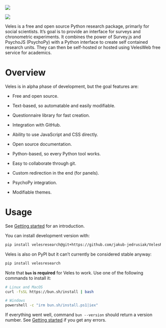 ::: logo
::: light-mode
![](./figs/Veles-logo.svg)
:::

::: dark-mode
![](./figs/Veles-logo-white.svg)
:::
:::

Veles is a free and open source Python research package, primarly for social scientists. It's goal is to provide an interface for surveys and chronometric experiments. It combines the power of Survey.js and PsychoJS (PsychoPy) with a Python interface to create self contained research units. They can then be self-hosted or hosted using VelesWeb free service for academics.

# Overview

Veles is in alpha phase of development, but the goal features are:

-   Free and open source.

-   Text-based, so automatable and easily modifiable.

-   Questionnaire library for fast creation.

-   Integration with GitHub.

-   Ability to use JavaScript and CSS directly.

-   Open source documentation.

-   Python-based, so every Python tool works.

-   Easy to collaborate through git.

-   Custom redirection in the end (for panels).

-   PsychoPy integration.

-   Modifiable themes.

# Usage

See [Getting started](getting-started.qmd) for an introduction.

You can install development version with:
``` bash
pip install velesresearch@git+https://github.com/jakub-jedrusiak/VelesResearch.git
```

Veles is also on PyPI but it can't currently be considered stable anyway:
``` bash
pip install velesresearch
```

Note that **`bun` is required** for Veles to work. Use one of the following commands to install it:

```bash
# Linux and MacOS
curl -fsSL https://bun.sh/install | bash

# Windows
powershell -c "irm bun.sh/install.ps1|iex"
```

If everything went well, command `bun --version` should return a version number. See [Getting started](getting-started.qmd) if you get any errors.